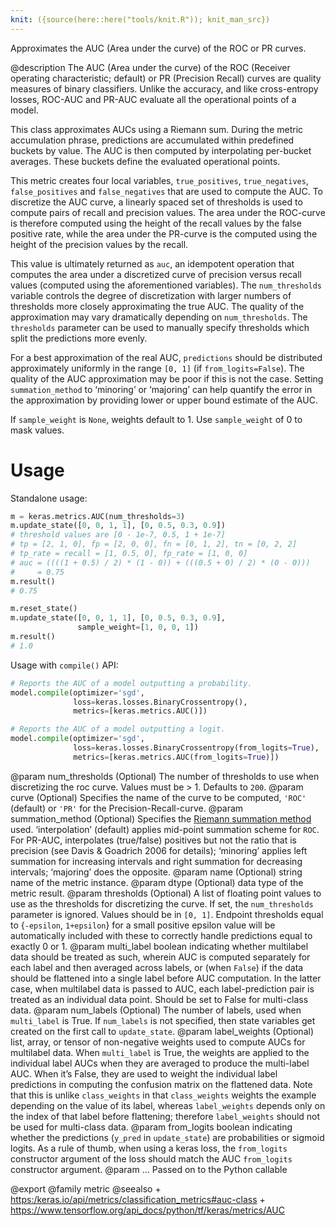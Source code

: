 ```yaml
---
knit: ({source(here::here("tools/knit.R")); knit_man_src})
---
```

Approximates the AUC (Area under the curve) of the ROC or PR curves.

@description
The AUC (Area under the curve) of the ROC (Receiver operating
characteristic; default) or PR (Precision Recall) curves are quality
measures of binary classifiers. Unlike the accuracy, and like cross-entropy
losses, ROC-AUC and PR-AUC evaluate all the operational points of a model.

This class approximates AUCs using a Riemann sum. During the metric
accumulation phrase, predictions are accumulated within predefined buckets
by value. The AUC is then computed by interpolating per-bucket averages.
These buckets define the evaluated operational points.

This metric creates four local variables, `true_positives`,
`true_negatives`, `false_positives` and `false_negatives` that are used to
compute the AUC.  To discretize the AUC curve, a linearly spaced set of
thresholds is used to compute pairs of recall and precision values. The area
under the ROC-curve is therefore computed using the height of the recall
values by the false positive rate, while the area under the PR-curve is the
computed using the height of the precision values by the recall.

This value is ultimately returned as `auc`, an idempotent operation that
computes the area under a discretized curve of precision versus recall
values (computed using the aforementioned variables). The `num_thresholds`
variable controls the degree of discretization with larger numbers of
thresholds more closely approximating the true AUC. The quality of the
approximation may vary dramatically depending on `num_thresholds`. The
`thresholds` parameter can be used to manually specify thresholds which
split the predictions more evenly.

For a best approximation of the real AUC, `predictions` should be
distributed approximately uniformly in the range `[0, 1]` (if
`from_logits=False`). The quality of the AUC approximation may be poor if
this is not the case. Setting `summation_method` to 'minoring' or 'majoring'
can help quantify the error in the approximation by providing lower or upper
bound estimate of the AUC.

If `sample_weight` is `None`, weights default to 1.
Use `sample_weight` of 0 to mask values.

# Usage
Standalone usage:

```python
m = keras.metrics.AUC(num_thresholds=3)
m.update_state([0, 0, 1, 1], [0, 0.5, 0.3, 0.9])
# threshold values are [0 - 1e-7, 0.5, 1 + 1e-7]
# tp = [2, 1, 0], fp = [2, 0, 0], fn = [0, 1, 2], tn = [0, 2, 2]
# tp_rate = recall = [1, 0.5, 0], fp_rate = [1, 0, 0]
# auc = ((((1 + 0.5) / 2) * (1 - 0)) + (((0.5 + 0) / 2) * (0 - 0)))
#     = 0.75
m.result()
# 0.75
```

```python
m.reset_state()
m.update_state([0, 0, 1, 1], [0, 0.5, 0.3, 0.9],
               sample_weight=[1, 0, 0, 1])
m.result()
# 1.0
```

Usage with `compile()` API:

```python
# Reports the AUC of a model outputting a probability.
model.compile(optimizer='sgd',
              loss=keras.losses.BinaryCrossentropy(),
              metrics=[keras.metrics.AUC()])

# Reports the AUC of a model outputting a logit.
model.compile(optimizer='sgd',
              loss=keras.losses.BinaryCrossentropy(from_logits=True),
              metrics=[keras.metrics.AUC(from_logits=True)])
```

@param num_thresholds (Optional) The number of thresholds to
    use when discretizing the roc curve. Values must be > 1.
    Defaults to `200`.
@param curve (Optional) Specifies the name of the curve to be computed,
    `'ROC'` (default) or `'PR'` for the Precision-Recall-curve.
@param summation_method (Optional) Specifies the [Riemann summation method](
      https://en.wikipedia.org/wiki/Riemann_sum) used.
      'interpolation' (default) applies mid-point summation scheme for
      `ROC`.  For PR-AUC, interpolates (true/false) positives but not
      the ratio that is precision (see Davis & Goadrich 2006 for
      details); 'minoring' applies left summation for increasing
      intervals and right summation for decreasing intervals; 'majoring'
      does the opposite.
@param name (Optional) string name of the metric instance.
@param dtype (Optional) data type of the metric result.
@param thresholds (Optional) A list of floating point values to use as the
    thresholds for discretizing the curve. If set, the `num_thresholds`
    parameter is ignored. Values should be in `[0, 1]`. Endpoint
    thresholds equal to {`-epsilon`, `1+epsilon`} for a small positive
    epsilon value will be automatically included with these to correctly
    handle predictions equal to exactly 0 or 1.
@param multi_label boolean indicating whether multilabel data should be
    treated as such, wherein AUC is computed separately for each label
    and then averaged across labels, or (when `False`) if the data
    should be flattened into a single label before AUC computation. In
    the latter case, when multilabel data is passed to AUC, each
    label-prediction pair is treated as an individual data point. Should
    be set to False for multi-class data.
@param num_labels (Optional) The number of labels, used when `multi_label` is
    True. If `num_labels` is not specified, then state variables get
    created on the first call to `update_state`.
@param label_weights (Optional) list, array, or tensor of non-negative weights
    used to compute AUCs for multilabel data. When `multi_label` is
    True, the weights are applied to the individual label AUCs when they
    are averaged to produce the multi-label AUC. When it's False, they
    are used to weight the individual label predictions in computing the
    confusion matrix on the flattened data. Note that this is unlike
    `class_weights` in that `class_weights` weights the example
    depending on the value of its label, whereas `label_weights` depends
    only on the index of that label before flattening; therefore
    `label_weights` should not be used for multi-class data.
@param from_logits boolean indicating whether the predictions (`y_pred` in
`update_state`) are probabilities or sigmoid logits. As a rule of thumb,
when using a keras loss, the `from_logits` constructor argument of the
loss should match the AUC `from_logits` constructor argument.
@param ... Passed on to the Python callable

@export
@family metric
@seealso
+ <https:/keras.io/api/metrics/classification_metrics#auc-class>
+ <https://www.tensorflow.org/api_docs/python/tf/keras/metrics/AUC>
